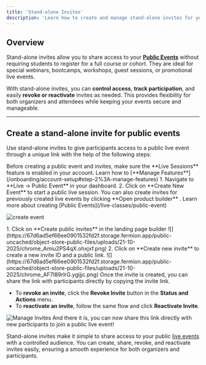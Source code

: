 ```yaml
---
title: 'Stand-alone Invites'
description: 'Learn how to create and manage stand-alone invites for your public live events on Fermion.'
---
```


## Overview

Stand-alone invites allow you to share access to your **[Public Events](/live-classes/public-event)** without requiring students to register for a full course or cohort. They are ideal for special webinars, bootcamps, workshops, guest sessions, or promotional live events.  

With stand-alone invites, you can **control access**, **track participation**, and easily **revoke or reactivate** invites as needed. This provides flexibility for both organizers and attendees while keeping your events secure and manageable.

---
## Create a stand-alone invite for public events

Use stand-alone invites to give participants access to a public live event through a unique link with the help of the following steps:
<Steps>

<Step title="Enable Live Sessions feature">
Before creating a public event and invites, make sure the **Live Sessions** feature is enabled in your account. Learn how to [**Manage Features**](/onboarding/account-setup#step-2%3A-manage-features)

</Step>

<Step title="Create a New Public Event">
1. Navigate to **Live → Public Event** in your dashboard.  
2. Click on **Create New Event** to start a public live session.  You can also create invites for previously created live events by clicking **Open product builder** . Learn more about creating [Public Events](/live-classes/public-event)

![create event](https://67d6ad5ef66ee0901532fd2f.storage.fermion.app/public-uncached/object-store-public-files/uploads/08-10-2025/create%20new%20live.jnevif.png)
</Step>

<Step title="Access the Invites section">
1. Click on **Create public invites** in the landing page builder
![](https://67d6ad5ef66ee0901532fd2f.storage.fermion.app/public-uncached/object-store-public-files/uploads/21-10-2025/chrome_Amiu2PS4qX.ohxjxf.png)
2. Click on **Create new invite** to create a new invite ID and a public link.
![](https://67d6ad5ef66ee0901532fd2f.storage.fermion.app/public-uncached/object-store-public-files/uploads/21-10-2025/chrome_AF7I89rlrG.ygijjc.png)
</Step>



<Step title="Share and manage the invite">
Once the invite is created, you can share the link with participants directly by copying the invite link.  

- To **revoke an invite**, click the **Revoke Invite** button in the **Status and Actions** menu.
- To **reactivate an invite**, follow the same flow and click **Reactivate Invite**.  

![Manage Invites](https://67d6ad5ef66ee0901532fd2f.storage.fermion.app/public-uncached/object-store-public-files/uploads/21-10-2025/chrome_jeEzsinuPi.qwving.png)
And there it is, you can now share this link directly with new participants to join a public live event!
</Step>

</Steps>


Stand-alone invites make it simple to share access to your public [live events]() with a controlled audience. You can create, share, revoke, and reactivate invites easily, ensuring a smooth experience for both organizers and participants.
